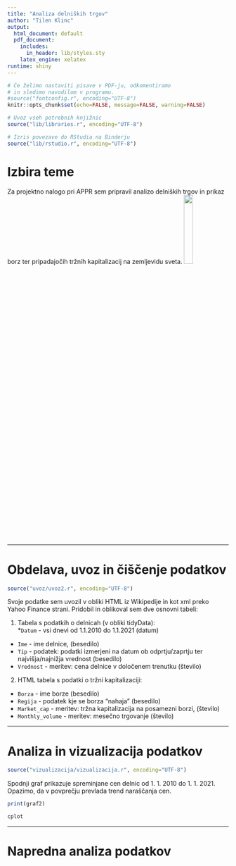 ```yaml
---
title: "Analiza delniških trgov"
author: "Tilen Klinc"
output:
  html_document: default
  pdf_document:
    includes:
      in_header: lib/styles.sty
    latex_engine: xelatex
runtime: shiny
---
```


```r
# Če želimo nastaviti pisave v PDF-ju, odkomentiramo
# in sledimo navodilom v programu.
#source("fontconfig.r", encoding="UTF-8")
knitr::opts_chunk$set(echo=FALSE, message=FALSE, warning=FALSE)

# Uvoz vseh potrebnih knjižnic
source("lib/libraries.r", encoding="UTF-8")
```

```r
# Izris povezave do RStudia na Binderju
source("lib/rstudio.r", encoding="UTF-8")
```

# Izbira teme
Za projektno nalogo pri APPR sem pripravil analizo delniških trgov in prikaz borz ter
pripadajočih tržnih kapitalizacij na zemljevidu sveta.
![](slike/stock_market.png){width=20%}

***

# Obdelava, uvoz in čiščenje podatkov

```r
source("uvoz/uvoz2.r", encoding="UTF-8")
```

Svoje podatke sem uvozil v obliki HTML iz Wikipedije in kot xml preko Yahoo Finance strani.
Pridobil in oblikoval sem dve osnovni tabeli:


1. Tabela s podatkih o delnicah (v obliki tidyData):    
    *`Datum` - vsi dnevi od 1.1.2010 do 1.1.2021 (datum)
* `Ime` - ime delnice, (besedilo)
* `Tip` - podatek: podatki izmerjeni na datum ob odprtju/zaprtju ter najvišja/najnižja vrednost (besedilo)
* `Vrednost` - meritev: cena delnice v določenem trenutku (število)

2. HTML tabela s podatki o tržni kapitalizaciji:    
  * `Borza` - ime borze (besedilo)
* `Regija` - podatek kje se borza "nahaja" (besedilo)
* `Market_cap` - meritev: tržna kapitalizacija na posamezni borzi, (število)
* `Monthly_volume` - meritev: mesečno trgovanje (število)
  
***

# Analiza in vizualizacija podatkov

```r
source("vizualizacija/vizualizacija.r", encoding="UTF-8")
```
Spodnji graf prikazuje spreminjane cen delnic od 1. 1. 2010 do 1. 1. 2021. Opazimo, da v povprečju prevlada trend naraščanja cen.
```r
print(graf2)
```
```r
cplot
```


***

# Napredna analiza podatkov

